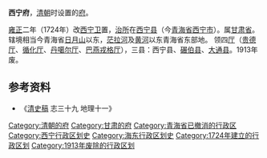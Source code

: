{{For|元朝末年设置的府|西宁府 (江西)}}
'''西宁府'''，[[清朝|清朝]]时设置的[[府_(行政区划)|府]]。

[[雍正|雍正]]二年（1724年）改[[西宁卫|西宁卫]]置，[[治所|治所]]在[[西宁县_(青海省)|西宁县]]（今[[青海省|青海省]][[西宁市|西宁市]]）。属[[甘肃省|甘肃省]]。辖境相当今青海省[[日月山|日月山]]以东，[[茫拉河|茫拉河]]及[[黄河|黄河]]以东青海省东部地。 领四[[厅_(清朝)|厅]]（[[贵德厅|贵德厅]]、[[循化厅|循化厅]]、[[丹噶尔厅|丹噶尔厅]]、[[巴燕戎格厅|巴燕戎格厅]]），三县：西宁县、[[碾伯县|碾伯县]]、[[大通县|大通县]]。1913年废。

== 参考资料 ==
*《[[清史稿|清史稿]] 志三十九 地理十一》

{{清朝甘肅省行政區劃|nocat}}
{{清朝行政区划小作品}}
{{DEFAULTSORT:X}}
[[Category:清朝的府|Category:清朝的府]]
[[Category:甘肃的府|Category:甘肃的府]]
[[Category:青海省已撤消的行政区|Category:青海省已撤消的行政区]]
[[Category:西宁行政区划史|Category:西宁行政区划史]]
[[Category:海东行政区划史|Category:海东行政区划史]]
[[Category:1724年建立的行政区划|Category:1724年建立的行政区划]]
[[Category:1913年废除的行政区划|Category:1913年废除的行政区划]]
